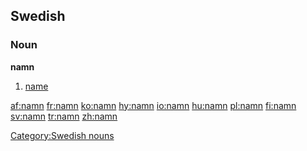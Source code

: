 ==Swedish==
===Noun===
{{sv-noun|gender=Neuter|namn|namnet|namn|namnen|namns|namnets|namns|namnens}}
'''namn''' 

# [[name]]


[[Category:Swedish nouns]]

[[af:namn]]
[[fr:namn]]
[[ko:namn]]
[[hy:namn]]
[[io:namn]]
[[hu:namn]]
[[pl:namn]]
[[fi:namn]]
[[sv:namn]]
[[tr:namn]]
[[zh:namn]]